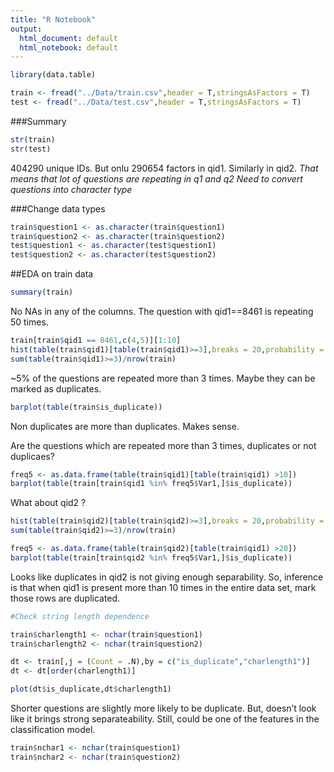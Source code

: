 ```yaml
---
title: "R Notebook"
output:
  html_document: default
  html_notebook: default
---
```


```r

library(data.table)

```

```r

train <- fread("../Data/train.csv",header = T,stringsAsFactors = T)
test <- fread("../Data/test.csv",header = T,stringsAsFactors = T)

```
###Summary
```r
str(train)
str(test)
```
404290 unique IDs. 
But onlu 290654 factors in qid1. Similarly in qid2.
*That means that lot of questions are repeating in q1 and q2*
*Need to convert questions into character type*


###Change data types
```r
train$question1 <- as.character(train$question1)
train$question2 <- as.character(train$question2)
test$question1 <- as.character(test$question1)
test$question2 <- as.character(test$question2)

```


##EDA on train data


```r
summary(train)
```
No NAs in any of the columns. 
The question with qid1==8461 is repeating 50 times. 
```r
train[train$qid1 == 8461,c(4,5)][1:10]
hist(table(train$qid1)[table(train$qid1)>=3],breaks = 20,probability = T)
sum(table(train$qid1)>=3)/nrow(train)


```
~5% of the questions are repeated more than 3 times. Maybe they can be marked as duplicates.

```r
barplot(table(train$is_duplicate))
```
Non duplicates are more than duplicates. Makes sense.

Are the questions which are repeated more than 3 times, duplicates or not duplicaes?

```r
freq5 <- as.data.frame(table(train$qid1)[table(train$qid1) >10])
barplot(table(train[train$qid1 %in% freq5$Var1,]$is_duplicate))

```
What about qid2 ?
```r
hist(table(train$qid2)[table(train$qid2)>=3],breaks = 20,probability = T)
sum(table(train$qid2)>=3)/nrow(train)


```
```r
freq5 <- as.data.frame(table(train$qid2)[table(train$qid1) >20])
barplot(table(train[train$qid2 %in% freq5$Var1,]$is_duplicate))

```

Looks like duplicates in qid2 is not giving enough separability. So, inference is that when qid1 is present more than 10 times in the entire data set, mark those rows are duplicated. 
```r
#Check string length dependence

train$charlength1 <- nchar(train$question1)
train$charlength2 <- nchar(train$question2)

dt <- train[,j = (Count = .N),by = c("is_duplicate","charlength1")]
dt <- dt[order(charlength1)]

plot(dt$is_duplicate,dt$charlength1)

```
Shorter questions are slightly more likely to be duplicate. But, doesn't look like it brings strong separateability. Still, could be one of the features in the classification model.

```r
train$nchar1 <- nchar(train$question1)
train$nchar2 <- nchar(train$question2)
```

